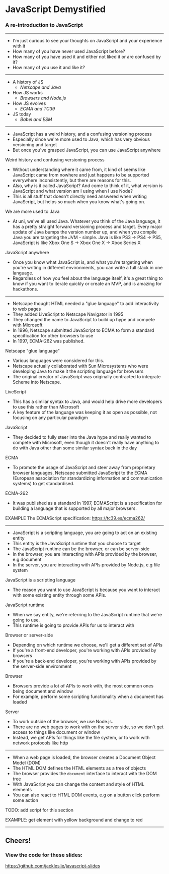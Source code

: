 

<Head>
  <title>JavaScript Demystified</title>
</Head>

# JavaScript Demystified

### A re-introduction to JavaScript

---

<Layout title="Who are you?" />

<Notes>

- I'm just curious to see your thoughts on JavaScript and your experience with it
- How many of you have never used JavaScript before?
- How many of you have used it and either not liked it or are confused by it?
- How many of you use it and like it?

</Notes>

---

<Layout title="In this talk">

- A history of JS
  - _Netscape and Java_
- How JS works
  - _Browsers and Node.js_
- How JS evolves
  - _ECMA and TC39_
- JS today
  - _Babel and ESM_

</Layout>

---

<Layout title="Why?">

- JavaScript has a weird history, and a confusing versioning process
- Especially since we're more used to Java, which has very obvious versioning and target
- But once you've grasped JavaScript, you can use JavaScript anywhere

</Layout>

<Notes>

Weird history and confusing versioning process
- Without understanding where it came from, it kind of seems like JavaScript came from nowhere and just happens
to be supported everywhere inconsistently, but there are reasons for this.
- Also, why is it called JavaScript? And come to think of it, what version is JavaScript and what version am I using
when I use Node?
- This is all stuff that doesn't directly need answered when writing JavaScript, but helps so much when you
know what's going on.

We are more used to Java
- At uni, we've all used Java. Whatever you think of the Java language, it has a pretty straight forward versioning process and target.
Every major update of Java bumps the version number up, and when you compile Java you are targeting the JVM - simple. Java is like PS3 -> PS4 -> PS5,
JavaScript is like Xbox One S -> Xbox One X -> Xbox Series X

JavaScript anywhere
- Once you know what JavaScript is, and what you're targeting when you're writing in different environments, you can
write a full stack in one language.
- Regardless of how you feel about the language itself, it's a great thing to know if you want to iterate quickly or create an MVP,
and is amazing for hackathons.

</Notes>

---

<Layout title="A history of JS">

- Netscape thought HTML needed a "glue language" to add interactivity to web pages
- They added LiveScript to Netscape Navigator in 1995
- They changed the name to JavaScript to build up hype and compete with Microsoft
- In 1996, Netscape submitted JavaScript to ECMA to form a standard specification for other browsers to use
- In 1997, ECMA-262 was published.

</Layout>

<Notes>

Netscape "glue language"
- Various languages were considered for this. 
- Netscape actually collaborated with Sun Microsystems who were developing Java
to make it the scripting language for browsers
- The original creator of JavaScript was originally contracted to
integrate Scheme into Netscape.

LiveScript
- This has a similar syntax to Java, and would help drive more developers to use this rather than Microsoft
- A key feature of the language was keeping it as open as possible, not focusing on any particular paradigm

JavaScript
- They decided to fully steer into the Java hype and really wanted to compete with Microsoft, even though
it doesn't really have anything to do with Java other than some similar syntax back in the day

ECMA
- To promote the usage of JavaScript and steer away from proprietary browser languages, Netscape submitted JavaScript
to the ECMA (European association for standardizing information and communication systems) to get standardised.

ECMA-262
- It was published as a standard in 1997, ECMAScript is a specification for building a language that is supported by
all major browsers.

EXAMPLE
The ECMAScript specification: https://tc39.es/ecma262/

</Notes>

---

<Layout title="How JS works">

- JavaScript is a scripting language, you are going to act on an existing entity
- This entity is the JavaScript runtime that you choose to target
- The JavaScript runtime can be the browser, or can be server-side
- In the browser, you are interacting with APIs provided by the browser, e.g document
- In the server, you are interacting with APIs provided by Node.js, e.g file system

</Layout>

<Notes>

JavaScript is a scripting language
- The reason you want to use JavaScript is because you want to interact with some existing
entity through some APIs.

JavaScript runtime
- When we say entity, we're referring to the JavaScript runtime that we're going to use.
- This runtime is going to provide APIs for us to interact with

Browser or server-side
- Depending on which runtime we choose, we'll get a different set of APIs
- If you're a front-end developer, you're working with APIs provided by browsers
- If you're a back-end developer, you're working with APIs provided by the server-side environment

Browser
- Browsers provide a lot of APIs to work with, the most common ones being document and window
- For example, perform some scripting functionality when a document has loaded

Server
- To work outside of the browser, we use Node.js.
- There are no web pages to work with on the server side, so we don't get access to things like document or window
- Instead, we get APIs for things like the file system, or to work with network protocols like http

</Notes>

---

<Layout title="How JS works: in the browser">

- When a web page is loaded, the browser creates a Document Object Model (DOM)
- The HTML DOM defines the HTML elements as a tree of objects
- The browser provides the <code>document</code> interface to interact with the DOM tree
- With JavaScript you can change the content and style of HTML elements
- You can also react to HTML DOM events, e.g on a button click perform some action

</Layout>

<Notes>

TODO: add script for this section

EXAMPLE: get element with yellow background and change to red

</Notes>

---

## Cheers!

### View the code for these slides:

<https://github.com/jackleslie/javascript-slides>
